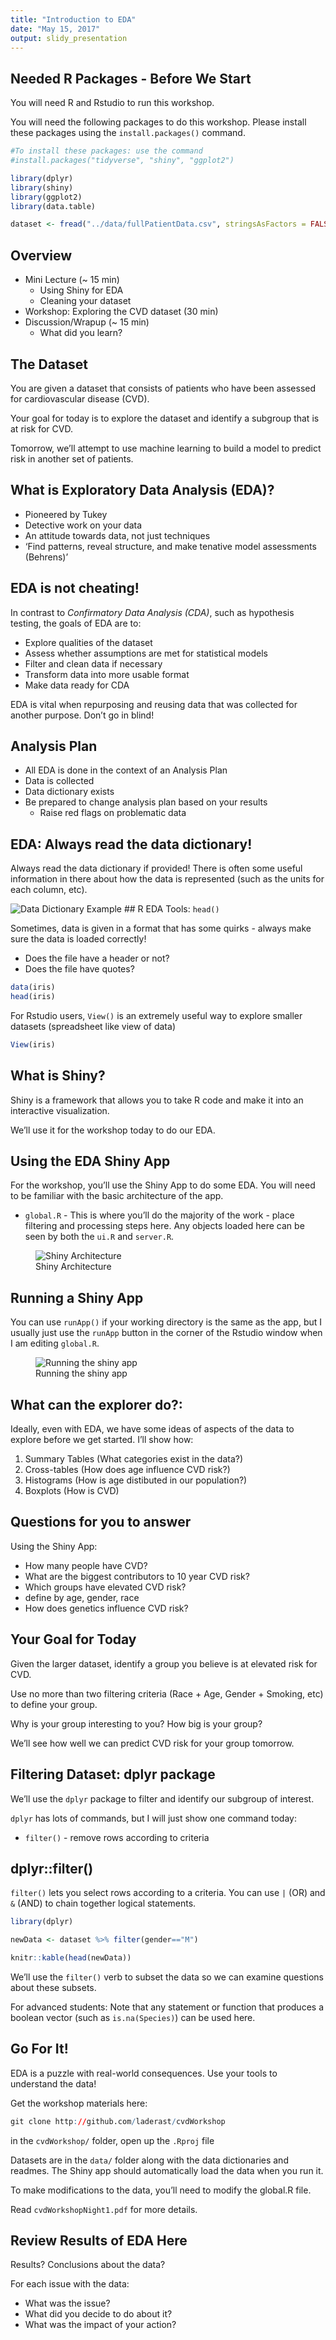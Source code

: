 ```yaml
---
title: "Introduction to EDA"
date: "May 15, 2017"
output: slidy_presentation
---
```


## Needed R Packages - Before We Start

You will need R and Rstudio to run this workshop.

You will need the following packages to do this workshop. Please install these packages using the `install.packages()` command.

```r
#To install these packages: use the command
#install.packages("tidyverse", "shiny", "ggplot2")

library(dplyr)
library(shiny)
library(ggplot2)
library(data.table)

dataset <- fread("../data/fullPatientData.csv", stringsAsFactors = FALSE)
```

## Overview

- Mini Lecture (~ 15 min)
    - Using Shiny for EDA
    - Cleaning your dataset
- Workshop: Exploring the CVD dataset (30 min)
- Discussion/Wrapup (~ 15 min)
    - What did you learn?
    
## The Dataset

You are given a dataset that consists of patients who have been assessed for cardiovascular disease (CVD). 

Your goal for today is to explore the dataset and identify a subgroup that is at risk for CVD.

Tomorrow, we'll attempt to use machine learning to build a model to predict risk in another set of patients.

## What is Exploratory Data Analysis (EDA)?

- Pioneered by Tukey
- Detective work on your data
- An attitude towards data, not just techniques
- 'Find patterns, reveal structure, and make tenative model assessments (Behrens)'

## EDA is not cheating!

In contrast to *Confirmatory Data Analysis (CDA)*, such as hypothesis testing, the goals of EDA are to:

- Explore qualities of the dataset
- Assess whether assumptions are met for statistical models
- Filter and clean data if necessary
- Transform data into more usable format
- Make data ready for CDA

EDA is vital when repurposing and reusing data that was collected for another purpose. Don't go in blind!

## Analysis Plan

- All EDA is done in the context of an Analysis Plan
- Data is collected
- Data dictionary exists
- Be prepared to change analysis plan based on your results
    - Raise red flags on problematic data

## EDA: Always read the data dictionary!

Always read the data dictionary if provided! There is often some useful information in there about how the data is represented (such as the units for each column, etc).

![Data Dictionary Example](image/dataDictionary.png)
## R EDA Tools: `head()`

Sometimes, data is given in a format that has some quirks - always make sure the data is loaded correctly!

- Does the file have a header or not?
- Does the file have quotes?

```r
data(iris)
head(iris)
```

For Rstudio users, `View()` is an extremely useful way to explore smaller datasets (spreadsheet like view of data)

```r
View(iris)
```

## What is Shiny?

Shiny is a framework that allows you to take R code and make it into an interactive visualization. 

We'll use it for the workshop today to do our EDA.

## Using the EDA Shiny App

For the workshop, you'll use the Shiny App to do some EDA. You will need to be familiar with the basic architecture of the app.

- `global.R` - This is where you'll do the majority of the work - place filtering and processing steps here. Any objects loaded here can be seen by both the `ui.R` and `server.R`.

![Shiny Architecture](image/shinyArchitecture.png)

## Running a Shiny App

You can use `runApp()` if your working directory is the same as the app, but I usually just use the `runApp` button in the corner of the Rstudio window when I am editing `global.R`.

![Running the shiny app](image/runningShinyApps.png)

## What can the explorer do?:

Ideally, even with EDA, we have some ideas of aspects of the data to explore before we get started. I'll show how:

1.  Summary Tables (What categories exist in the data?)
2.  Cross-tables (How does age influence CVD risk?)
3.  Histograms (How is age distibuted in our population?)
4.  Boxplots (How is CVD)

## Questions for you to answer

Using the Shiny App:

 + How many people have CVD?
 + What are the biggest contributors to 10 year CVD risk?
 + Which groups have elevated CVD risk?
  + define by age, gender, race
 + How does genetics influence CVD risk?
 
## Your Goal for Today

Given the larger dataset, identify a group you believe is at elevated risk for CVD.

Use no more than two filtering criteria (Race + Age, Gender + Smoking, etc) to define your group. 

Why is your group interesting to you? How big is your group?

We'll see how well we can predict CVD risk for your group tomorrow.

## Filtering Dataset: dplyr package

We'll use the `dplyr` package to filter and identify our subgroup of interest.

`dplyr` has lots of commands, but I will just show one command today: 

- `filter()` - remove rows according to criteria

## dplyr::filter()

`filter()` lets you select rows according to a criteria. You can use `|` (OR) and `&` (AND) to chain together logical statements.

```r
library(dplyr)

newData <- dataset %>% filter(gender=="M")

knitr::kable(head(newData))
```

We'll use the `filter()` verb to subset the data so we can examine questions about these subsets.

For advanced students: Note that any statement or function that produces a boolean vector (such as `is.na(Species)`) can be used here.

## Go For It!

EDA is a puzzle with real-world consequences. Use your tools to understand the data!

Get the workshop materials here:

```r
git clone http://github.com/laderast/cvdWorkshop
```

in the `cvdWorkshop/` folder, open up the `.Rproj` file

Datasets are in the `data/` folder along with the data dictionaries and readmes. The Shiny app should automatically load the data when you run it.

To make modifications to the data, you'll need to modify the global.R file.

Read `cvdWorkshopNight1.pdf` for more details.

## Review Results of EDA Here

Results? Conclusions about the data?

For each issue with the data: 

- What was the issue?
- What did you decide to do about it?
- What was the impact of your action?


